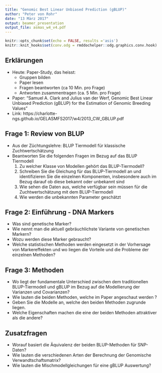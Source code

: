 ```yaml
---
title: "Genomic Best Linear Unbiased Prediction (gBLUP)"
author: "Peter von Rohr"
date: "13 März 2017"
output: beamer_presentation
output_file: asmas_w4_v4.pdf
---
```


```r
knitr::opts_chunk$set(echo = FALSE, results ='asis')
knitr::knit_hooks$set(conv.odg = rmddochelper::odg.graphics.conv.hook)
```


## Erklärungen

- Heute: Paper-Study, das heisst: 
    * Gruppen bilden
    * Paper lesen 
    * Fragen beantworten (ca 10 Min. pro Frage)
    * Antworten zusammentragen (ca. 5 Min. pro Frage)
- Paper: "Samuel A. Clark and Julius van der Werf, Genomic Best Linear Unbiased Prediction (gBLUP) for the Estimation of Genomic Breeding Values"
- Link: https://charlotte-ngs.github.io/GELASMFS2017/w4/2013_CW_GBLUP.pdf


## Frage 1: Review von BLUP

- Aus der Züchtungslehre: BLUP Tiermodell für klassische Zuchtwertschätzung
- Beantworten Sie die folgenden Fragen im Bezug auf das BLUP Tiermodell
    1. Zu welcher Klasse von Modellen gehört das BLUP-Tiermodell?
    2. Schreiben Sie die Gleichung für das BLUP-Tiermodell an und identifizieren Sie die einzelnen Komponenten, insbesondere auch im Bezug darauf ob diese bekannt oder unbekannt sind
    3. Wie sehen die Daten aus, welche verfügbar sein müssen für die Zuchtwertschätzung mit dem BLUP-Tiermodell
    4. Wie werden die unbekannten Parameter geschätzt


## Frage 2: Einführung - DNA Markers

- Was sind genetische Marker? 
- Wie nennt man die aktuell gebräuchlichste Variante von genetischen Markern?
- Wozu werden diese Marker gebraucht?
- Welche statistischen Methoden werden eingesetzt in der Vorhersage von Markereffekten und wo liegen die Vorteile und die Probleme der einzelnen Methoden?


## Frage 3: Methoden

- Wo liegt der fundamentale Unterschied zwischen dem traditionellen BLUP-Tiermodell und gBLUP im Bezug auf die Modellierung der Varianzen und Covarianzen?
- Wie lauten die beiden Methoden, welche im Paper angeschaut werden ?
- Geben Sie die Modelle an, welche den beiden Methoden zugrunde liegen.
- Welche Eigenschaften machen die eine der beiden Methoden attraktiver als die andere?


## Zusatzfragen

- Worauf basiert die Äquivalenz der beiden BLUP-Methoden für SNP-Daten?
- Wie lauten die verschiedenen Arten der Berechnung der Genomische Verwandtschaftsmatrix?
- Wie lauten die Mischmodellgleichungen für eine gBLUP Auswertung?


